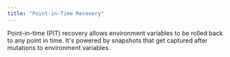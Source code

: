 ```yaml
---
title: "Point-in-Time Recovery"
---
```


Point-in-time (PIT) recovery allows environment variables to be rolled back to any point in time. It's powered by snapshots that get captured after mutations to environment variables.
